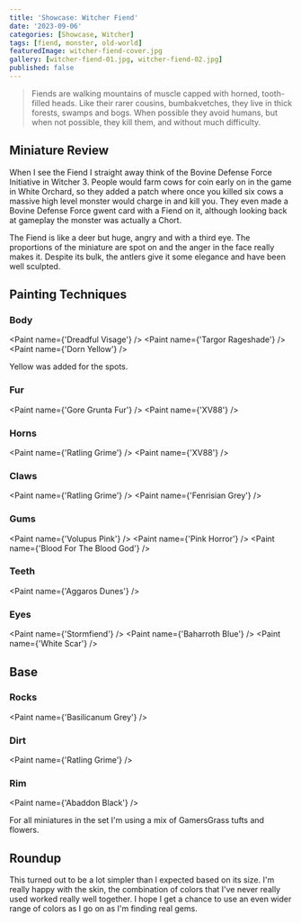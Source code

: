 ```yaml
---
title: 'Showcase: Witcher Fiend'
date: '2023-09-06'
categories: [Showcase, Witcher]
tags: [fiend, monster, old-world]
featuredImage: witcher-fiend-cover.jpg
gallery: [witcher-fiend-01.jpg, witcher-fiend-02.jpg]
published: false
---
```



> Fiends are walking mountains of muscle capped with horned, tooth-filled heads. Like their rarer cousins,
> bumbakvetches, they live in thick forests, swamps and bogs. When possible they avoid humans, but when not possible,
> they kill them, and without much difficulty.

## Miniature Review

When I see the Fiend I straight away think of the Bovine Defense Force Initiative in Witcher 3. People would farm
cows for coin early on in the game in White Orchard, so they added a patch where once you killed six cows a massive
high level monster would charge in and kill you. They even made a Bovine Defense Force gwent card with a Fiend on it,
although looking back at gameplay the monster was actually a Chort.

The Fiend is like a deer but huge, angry and with a third eye. The proportions of the miniature are spot on and the
anger in the face really makes it. Despite its bulk, the antlers give it some elegance and have been well sculpted.

## Painting Techniques

### Body

<Paint name={'Dreadful Visage'} />
<Paint name={'Targor Rageshade'} />
<Paint name={'Dorn Yellow'} />

Yellow was added for the spots.

### Fur

<Paint name={'Gore Grunta Fur'} />
<Paint name={'XV88'} />

### Horns

<Paint name={'Ratling Grime'} />
<Paint name={'XV88'} />

### Claws

<Paint name={'Ratling Grime'} />
<Paint name={'Fenrisian Grey'} />

### Gums

<Paint name={'Volupus Pink'} />
<Paint name={'Pink Horror'} />
<Paint name={'Blood For The Blood God'} />

### Teeth

<Paint name={'Aggaros Dunes'} />

### Eyes

<Paint name={'Stormfiend'} />
<Paint name={'Baharroth Blue'} />
<Paint name={'White Scar'} />

## Base

### Rocks

<Paint name={'Basilicanum Grey'} />

### Dirt

<Paint name={'Ratling Grime'} />

### Rim

<Paint name={'Abaddon Black'} />

For all miniatures in the set I'm using a mix of GamersGrass tufts and flowers.

## Roundup

This turned out to be a lot simpler than I expected based on its size. I'm really happy with the skin, the combination
of colors that I've never really used worked really well together. I hope I get a chance to use an even wider range of
colors as I go on as I'm finding real gems.
